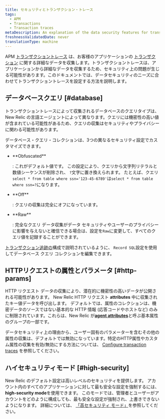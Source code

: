 ```yaml
---
title: セキュリティとトランザクション・トレース
tags:
  - APM
  - Transactions
  - Transaction traces
metaDescription: An explanation of the data security features for transaction traces in APM.
freshnessValidatedDate: never
translationType: machine
---
```


APM [トランザクショントレース](/docs/apm/transactions/transaction-traces/transaction-traces) は、お客様のアプリケーションの [トランザクション](/docs/accounts-partnerships/education/getting-started-new-relic/glossary#transaction) に関する詳細なデータを収集します。トランザクショントレースは、アプリケーションから詳細なデータを収集するため、セキュリティ上の問題が生じる可能性があります。このドキュメントでは、データセキュリティのニーズに合わせてトランザクショントレースを設定する方法を説明します。

## データベースクエリ [#database]

トランザクショントレースによって収集されるデータベースのクエリタイプは、New Relic の言語エージェントによって異なります。クエリには機密性の高い値が含まれている可能性があるため、クエリの収集はセキュリティやプライバシーに関わる可能性があります。

データベース・クエリ・コレクションは、3つの異なるセキュリティ設定でカスタマイズできます。

* <DNT>
    **Obfuscated**
  </DNT>

  : これがデフォルト値です。 この設定により、クエリから文字列リテラルと数値シーケンスが削除され、 `?`文字に置き換えられます。 たとえば、クエリ`select * from table where ssn='123-45-6789'`は`select * from table where ssn=?`になります。

* <DNT>
    **Off**
  </DNT>

  : クエリの収集は完全にオフになっています。

* <DNT>
    **Raw**
  </DNT>

  : 完全なクエリ データ収集がデータ セキュリティやユーザーのプライバシーに影響を与えないと確信できる場合は、設定を`Raw`に変更して、すべてのクエリ値を記録することができます。

[トランザクション追跡の](/docs/apm/transactions/transaction-traces/configure-transaction-traces)構成で説明されているように、 `Record SQL`設定を使用してデータベース クエリ コレクションを編集できます。

## HTTPリクエストの属性とパラメータ [#http-params]

HTTP リクエスト データの収集により、潜在的に機密性の高いデータが公開される可能性があります。 New Relic HTTP リクエスト <DNT>**attributes**</DNT> 中に収集されたキー値データを呼び出します。 デフォルトでは、属性のコレクションは、機密データのソースではない基本的な HTTP 情報 (応答コードやホストなど) のみに制限されています。これらは、New Relic が[<DNT>**agent attributes**</DNT>](/docs/agents/manage-apm-agents/agent-data/agent-attributes)と呼ぶ基本属性のグループの一部です。

データセキュリティ上の理由から、ユーザー固有のパラメーターを含むその他の属性の収集は、デフォルトでは無効になっています。特定のHTTP属性やカスタム属性の収集を有効/無効にする方法については、 [Configure transaction traces](/docs/apm/transactions/transaction-traces/configure-transaction-traces#config-attributes) を参照してください。

## ハイセキュリティモード [#high-security]

New Relic のデフォルト設定は高いレベルのセキュリティを提供します。 アカウント内のすべてのアプリケーションに対して最も安全な設定を強制するには、 <DNT>**high-security mode**</DNT>を使用できます。 このモードでは、管理者とユーザーがアカウントをどのように構成しても、最も安全な設定が強制され、上書きできないようになります。 詳細については、 [「高セキュリティ モード」](/docs/agents/manage-apm-agents/configuration/high-security-mode)を参照してください。
